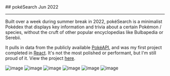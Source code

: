 <div className="heading">
  ## pokéSearch
  <span>Jun 2022</span>
</div>

---

Built over a week during summer break in 2022, pokéSearch is a minimalist Pokédex that displays key information and trivia about a certain Pokémon / species, without the cruft of other popular encyclopedias like Bulbapedia or Serebii.

It pulls in data from the publicly available [PokéAPI](https://pokeapi.co/), and was my first project completed in [React](https://react.dev/). It's not the most polished or performant, but I'm still proud of it. View the project [here](https://pokesearch-simple.netlify.app).

![image](https://yihui-work.s3.us-east-2.amazonaws.com/pokesearch_main.webp)
![image](https://yihui-work.s3.us-east-2.amazonaws.com/pokesearch_mobile_spread.webp)
![image](https://yihui-work.s3.us-east-2.amazonaws.com/pokesearch_moves.webp)
![image](https://yihui-work.s3.us-east-2.amazonaws.com/pokesearch_duo.webp)
![image](https://yihui-work.s3.us-east-2.amazonaws.com/pokesearch_all_info.webp)
![image](https://yihui-work.s3.us-east-2.amazonaws.com/pokesearch_mobile.webp)
